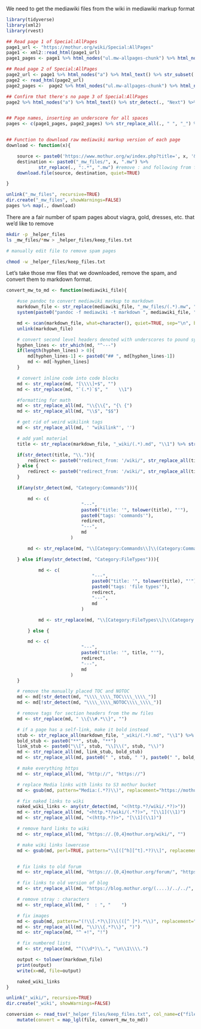 
We need to get the mediawiki files from the wiki in mediawiki markup format

```R
library(tidyverse)
library(xml2)
library(rvest)

## Read page 1 of Special:AllPages
page1_url <- "https://mothur.org/wiki/Special:AllPages"
page1 <- xml2::read_html(page1_url)
page1_pages <- page1 %>% html_nodes("ul.mw-allpages-chunk") %>% html_nodes("li>:not(.mw-redirect)") %>% html_text()

## Read page 2 of Special:AllPages
page2_url <- page1 %>% html_nodes("a") %>% html_text() %>% str_subset(., "Next") %>% head(n=1) %>% str_replace(., "Next page \\((.*)\\)", "\\1") %>% paste0("https://mothur.org/w/index.php?title=Special:AllPages&from=", .)
page2 <- read_html(page2_url)
page2_pages <-  page2 %>% html_nodes("ul.mw-allpages-chunk") %>% html_nodes("li>:not(.mw-redirect)") %>% html_text()

## Confirm that there's no page 3 of Special:AllPages
page2 %>% html_nodes("a") %>% html_text() %>% str_detect(., "Next") %>% sum(.) == 0


## Page names, inserting an underscore for all spaces
pages <- c(page1_pages, page2_pages) %>% str_replace_all(., " ", "_") %>% str_replace_all(., "/", "%2F")


## Function to download raw mediawiki markup version of each page
download <- function(x){

	source <- paste0('https://www.mothur.org/w/index.php?title=', x, '&action=raw')
	destination <- paste0("_mw_files/", x, ".mw") %>%
			str_replace(., ":.*", ".mw") #remove : and following from filenames
	download.file(source, destination, quiet=TRUE)

}

unlink("_mw_files", recursive=TRUE)
dir.create("_mw_files", showWarnings=FALSE)
pages %>% map(., download)
```

There are a fair number of spam pages about viagra, gold, dresses, etc. that we'd like to remove

```bash
mkdir -p _helper_files
ls _mw_files/*mw > _helper_files/keep_files.txt

# manually edit file to remove spam pages

chmod -w _helper_files/keep_files.txt
```

Let's take those mw files that we downloaded, remove the spam, and convert them to markdown format.

```R
convert_mw_to_md <- function(mediawiki_file){

	#use pandoc to convert mediawiki markup to markdown
	markdown_file <- str_replace(mediawiki_file, "_mw_files/(.*).mw", "_wiki/\\1.md")
	system(paste0("pandoc -f mediawiki -t markdown ", mediawiki_file, " -o ", markdown_file))

	md <- scan(markdown_file, what=character(), quiet=TRUE, sep="\n", blank.lines.skip=FALSE)
	unlink(markdown_file)

	# convert second level headers denoted with underscores to pound symbols
	hyphen_lines <- str_which(md, "^---")
	if(length(hyphen_lines) > 0){
		md[hyphen_lines-1] <- paste0("## ", md[hyphen_lines-1])
		md <- md[-hyphen_lines]
	}

	# convert inline code into code blocks
	md <- str_replace(md, "[\\\\]+$", "")
	md <- str_replace(md, "`(.*)`$", "    \\1")

	#formatting for math
	md <- str_replace_all(md, "\\{\\{", "{\ {")
	md <- str_replace_all(md, "\\$", "$$")

	# get rid of weird wikilink tags
 	md <- str_replace_all(md, ' "wikilink"', '')

	# add yaml material
	title <- str_replace(markdown_file, "_wiki/(.*).md", "\\1") %>% str_replace_all(., "_", " ") %>% str_replace_all(., ":.*", "")

	if(str_detect(title, "\\.")){
		redirect <- paste0("redirect_from: '/wiki/", str_replace_all(title, " ", "_"), ".html'")
	} else {
		redirect <- paste0("redirect_from: '/wiki/", str_replace_all(title, " ", "_"), "'")
	}

	if(any(str_detect(md, "Category:Commands"))){

		md <- c(
							"---",
							paste0("title: '", tolower(title), "'"),
							paste0("tags: 'commands'"),
							redirect,
							"---",
							md
						)

		md <- str_replace(md, "\\[Category:Commands\\]\\(Category:Commands\\)", "")

	} else if(any(str_detect(md, "Category:FileTypes"))){

			md <- c(
								"---",
								paste0("title: '", tolower(title), "'"),
								paste0("tags: 'file types'"),
								redirect,
								"---",
								md
							)

			md <- str_replace(md, "\\[Category:FileTypes\\]\\(Category:Types\\)", "")

		} else {

		md <- c(
							"---",
							paste0("title: '", title, "'"),
							redirect,
							"---",
							md
						)
	}

	# remove the manually placed TOC and NOTOC
	md <- md[!str_detect(md, "\\\\_\\\\_TOC\\\\_\\\\_")]
	md <- md[!str_detect(md, "\\\\_\\\\_NOTOC\\\\_\\\\_")]

	# remove tags for section headers from the mw files
 	md <- str_replace(md, " \\{\\#.*\\}", "")

	# if a page has a self-link, make it bold instead
	stub <- str_replace_all(markdown_file, "_wiki/(.*).md", "\\1") %>% tolower()
	bold_stub <- paste0("**", stub, "**")
	link_stub <- paste0("\\[", stub, "\\]\\(", stub, "\\)")
	md <- str_replace_all(md, link_stub, bold_stub)
	md <- str_replace_all(md, paste0(" ", stub, " "), paste0(" ", bold_stub, " "))

	# make everything https
	md <- str_replace_all(md, "http://", "https://")

	# replace Media links with links to S3 mothur bucket
	md <- gsub(md, pattern="Media:(.*?)\\)", replacement="https://mothur.s3.us-east-2.amazonaws.com/wiki/\\L\\1)", perl=TRUE, ignore.case=TRUE)

	# fix naked links to wiki
	naked_wiki_links <- any(str_detect(md, "<(http.*?/wiki/.*?)>"))
	md <- str_replace_all(md, "<http.*?/wiki/(.*?)>", "[\\1](\\1)")
	md <- str_replace_all(md, "<(http.*?)>", "[\\1](\\1)")

	# remove hard links to wiki
	md <- str_replace_all(md, "https://.{0,4}mothur.org/wiki/", "")

	# make wiki links lowercase
	md <- gsub(md, perl=TRUE, pattern="\\[([^h][^t].*?)\\]", replacement="[\\L\\1]")


	# fix links to old forum
	md <- str_replace_all(md, "https://.{0,4}mothur.org/forum/", "https://forum.mothur.org/")

	# fix links to old version of blog
	md <- str_replace_all(md, "https://blog.mothur.org/(....)/../../", "/blog/\\1/")

	# remove stray : characters
	md <- str_replace_all(md, "  : ", "    ")

	# fix images
	md <- gsub(md, pattern="(!\\[.*?\\])\\(([^ ]*).*\\)", replacement="\\1(https://mothur.s3.us-east-2.amazonaws.com/wiki/\\L\\2)", perl=TRUE)
	md <- str_replace_all(md, "\\)\\{.*?\\}", ")")
	md <- str_replace(md, "^ +!", "!")

	# fix numbered lists
	md <- str_replace(md, "^(\\d*)\\.", "\n\\1\\\\.")

	output <- tolower(markdown_file)
	print(output)
	write(x=md, file=output)

	naked_wiki_links
}

unlink("_wiki/", recursive=TRUE)
dir.create("_wiki", showWarnings=FALSE)

conversion <- read_tsv("_helper_files/keep_files.txt", col_name=c("file")) %>%
	mutate(convert = map_lgl(file, convert_mw_to_md))
```
